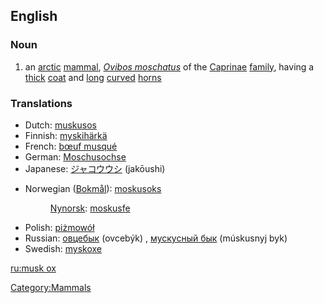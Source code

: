==English==

===Noun===
{{wikipedia}}
{{en-noun|musk oxen}}

# an [[arctic]] [[mammal]], ''[[Ovibos moschatus]]'' of the [[Caprinae]] [[family]], having a [[thick]] [[coat]] and [[long]] [[curve]]d [[horn]]s

===Translations===
{{rfc-level|Translations at L3+ (AutoFormat would have corrected level of Translations)}}
{{top}}
*Dutch: [[muskusos]] {{m}}
*Finnish: [[myskihärkä]]
*French: [[bœuf musqué]] {{m}}
*German: [[Moschusochse]] {{m}}
*Japanese: [[ジャコウウシ]] (jakōushi)
{{mid}}
*Norwegian ([[Bokmål]]): [[moskusoks]]
*:[[Nynorsk]]: [[moskusfe]]
*Polish: [[piżmowół]] {{m}}
*Russian: [[овцебык]] (ovcebýk) {{m}}, [[мускусный бык]] (múskusnyj byk) {{m}}
*Swedish: [[myskoxe]]
{{bottom}}

[[Category:Mammals]]

[[ru:musk ox]]